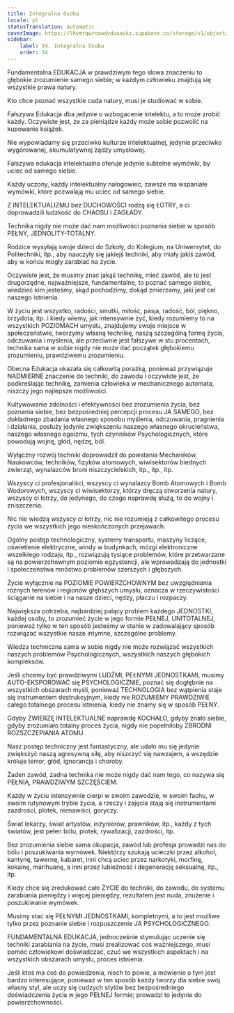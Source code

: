 ```yaml
---
title: Integralna Osoba
locale: pl
statusTranslation: automatic
coverImage: https://lhvmrqwrcowdvduuaukz.supabase.co/storage/v1/object/public/strapi-uploads/small_cover-educacion-fundamental.webp-2d51a7828a2b1309555be27f7e2a61a0.webp
sidebar:
    label: 34. Integralna Osoba
    order: 34
---
```

Fundamentalna EDUKACJA w prawdziwym tego słowa znaczeniu to głębokie zrozumienie samego siebie; w każdym człowieku znajdują się wszystkie prawa natury.

Kto chce poznać wszystkie cuda natury, musi je studiować w sobie.

Fałszywa Edukacja dba jedynie o wzbogacenie intelektu, a to może zrobić każdy. Oczywiste jest, że za pieniądze każdy może sobie pozwolić na kupowanie książek.

Nie wypowiadamy się przeciwko kulturze intelektualnej, jedynie przeciwko wygórowanej, akumulatywnej żądzy umysłowej.

Fałszywa edukacja intelektualna oferuje jedynie subtelne wymówki, by uciec od samego siebie.

Każdy uczony, każdy intelektualny nałogowiec, zawsze ma wspaniałe wymówki, które pozwalają mu uciec od samego siebie.

Z INTELEKTUALIZMU bez DUCHOWOŚCI rodzą się ŁOTRY, a ci doprowadzili ludzkość do CHAOSU i ZAGŁADY.

Technika nigdy nie może dać nam możliwości poznania siebie w sposób PEŁNY, JEDNOLITY-TOTALNY.

Rodzice wysyłają swoje dzieci do Szkoły, do Kolegium, na Uniwersytet, do Politechniki, itp., aby nauczyły się jakiejś techniki, aby miały jakiś zawód, aby w końcu mogły zarabiać na życie.

Oczywiste jest, że musimy znać jakąś technikę, mieć zawód, ale to jest drugorzędne, najważniejsze, fundamentalne, to poznać samego siebie, wiedzieć kim jesteśmy, skąd pochodzimy, dokąd zmierzamy, jaki jest cel naszego istnienia.

W życiu jest wszystko, radości, smutki, miłość, pasja, radość, ból, piękno, brzydota, itp. i kiedy wiemy, jak intensywnie żyć, kiedy rozumiemy to na wszystkich POZIOMACH umysłu, znajdujemy swoje miejsce w społeczeństwie, tworzymy własną technikę, naszą szczególną formę życia, odczuwania i myślenia, ale przeciwnie jest fałszywe w stu procentach, technika sama w sobie nigdy nie może dać początek głębokiemu zrozumieniu, prawdziwemu zrozumieniu.

Obecna Edukacja okazała się całkowitą porażką, ponieważ przywiązuje NADMIERNE znaczenie do techniki, do zawodu i oczywiste jest, że podkreślając technikę, zamienia człowieka w mechanicznego automata, niszczy jego najlepsze możliwości.

Kultywowanie zdolności i efektywności bez zrozumienia życia, bez poznania siebie, bez bezpośredniej percepcji procesu JA SAMEGO, bez dokładnego zbadania własnego sposobu myślenia, odczuwania, pragnienia i działania, posłuży jedynie zwiększeniu naszego własnego okrucieństwa, naszego własnego egoizmu, tych czynników Psychologicznych, które powodują wojnę, głód, nędzę, ból.

Wyłączny rozwój techniki doprowadził do powstania Mechaników, Naukowców, techników, fizyków atomowych, wiwisektorów biednych zwierząt, wynalazców broni niszczycielskich, itp., itp., itp.

Wszyscy ci profesjonaliści, wszyscy ci wynalazcy Bomb Atomowych i Bomb Wodorowych, wszyscy ci wiwisektorzy, którzy dręczą stworzenia natury, wszyscy ci łotrzy, do jedynego, do czego naprawdę służą, to do wojny i zniszczenia.

Nic nie wiedzą wszyscy ci łotrzy, nic nie rozumieją z całkowitego procesu życia we wszystkich jego nieskończonych przejawach.

Ogólny postęp technologiczny, systemy transportu, maszyny liczące, oświetlenie elektryczne, windy w budynkach, mózgi elektroniczne wszelkiego rodzaju, itp., rozwiązują tysiące problemów, które przetwarzane są na powierzchownym poziomie egzystencji, ale wprowadzają do jednostki i społeczeństwa mnóstwo problemów szerszych i głębszych.

Życie wyłącznie na POZIOMIE POWIERZCHOWNYM bez uwzględniania różnych terenów i regionów głębszych umysłu, oznacza w rzeczywistości ściąganie na siebie i na nasze dzieci, nędzy, płaczu i rozpaczy.

Największa potrzeba, najbardziej palący problem każdego JEDNOSTKI, każdej osoby, to zrozumieć życie w jego formie PEŁNEJ, UNITOTALNEJ, ponieważ tylko w ten sposób jesteśmy w stanie w zadowalający sposób rozwiązać wszystkie nasze intymne, szczególne problemy.

Wiedza techniczna sama w sobie nigdy nie może rozwiązać wszystkich naszych problemów Psychologicznych, wszystkich naszych głębokich kompleksów.

Jeśli chcemy być prawdziwymi LUDŹMI, PEŁNYMI JEDNOSTKAMI, musimy AUTO-EKSPOROWAĆ się PSYCHOLOGICZNIE, poznać się dogłębnie na wszystkich obszarach myśli, ponieważ TECHNOLOGIA bez wątpienia staje się instrumentem destrukcyjnym, kiedy nie ROZUMIEMY PRAWDZIWIE całego totalnego procesu istnienia, kiedy nie znamy się w sposób PEŁNY.

Gdyby ZWIERZĘ INTELEKTUALNE naprawdę KOCHAŁO, gdyby znało siebie, gdyby zrozumiało totalny proces życia, nigdy nie popełniłoby ZBRODNI ROZSZCZEPIANIA ATOMU.

Nasz postęp techniczny jest fantastyczny, ale udało mu się jedynie zwiększyć naszą agresywną siłę, aby niszczyć się nawzajem, a wszędzie króluje terror, głód, ignorancja i choroby.

Żaden zawód, żadna technika nie może nigdy dać nam tego, co nazywa się PEŁNIĄ, PRAWDZIWYM SZCZĘŚCIEM.

Każdy w życiu intensywnie cierpi w swoim zawodzie, w swoim fachu, w swoim rutynowym trybie życia, a rzeczy i zajęcia stają się instrumentami zazdrości, plotek, nienawiści, goryczy.

Świat lekarzy, świat artystów, inżynierów, prawników, itp., każdy z tych światów, jest pełen bólu, plotek, rywalizacji, zazdrości, itp.

Bez zrozumienia siebie sama okupacja, zawód lub profesja prowadzi nas do bólu i poszukiwania wymówek. Niektórzy szukają ucieczki przez alkohol, kantynę, tawernę, kabaret, inni chcą uciec przez narkotyki, morfinę, kokainę, marihuanę, a inni przez lubieżność i degenerację seksualną, itp., itp.

Kiedy chce się zredukować całe ŻYCIE do techniki, do zawodu, do systemu zarabiania pieniędzy i więcej pieniędzy, rezultatem jest nuda, znużenie i poszukiwanie wymówek.

Musimy stać się PEŁNYMI JEDNOSTKAMI, kompletnymi, a to jest możliwe tylko przez poznanie siebie i rozpuszczenie JA PSYCHOLOGICZNEGO.

FUNDAMENTALNA EDUKACJA, jednocześnie stymulując uczenie się techniki zarabiania na życie, musi zrealizować coś ważniejszego, musi pomóc człowiekowi doświadczać, czuć we wszystkich aspektach i na wszystkich obszarach umysłu, proces istnienia.

Jeśli ktoś ma coś do powiedzenia, niech to powie, a mówienie o tym jest bardzo interesujące, ponieważ w ten sposób każdy tworzy dla siebie swój własny styl, ale uczy się cudzych stylów bez bezpośredniego doświadczenia życia w jego PEŁNEJ formie; prowadzi to jedynie do powierzchowności.

